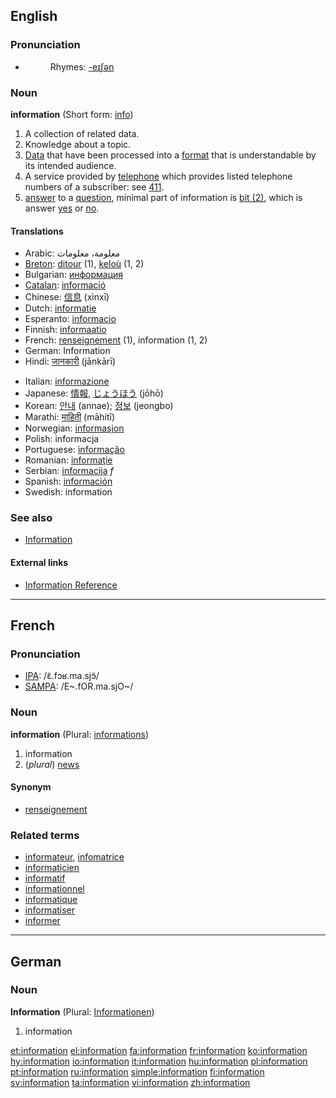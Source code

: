 ==English==

{{rank|force|character|taking|466|information|seem|book|story}}

===Pronunciation===
*{{audio|en-us-information.ogg|Audio (US)}}
*:Rhymes: [[Rhymes:English:-eɪʃǝn|-eɪʃǝn]]

===Noun===
'''information''' {{uncountable}} (Short form: [[info]])

# A collection of related data.
# Knowledge about a topic.
# [[Data]] that have been processed into a [[format]] that is understandable by its intended audience.
# A service provided by [[telephone]] which provides listed telephone numbers of a subscriber: see [[411]].
# [[answer]] to a [[question]], minimal part of information is [[Bit#bit_.282.29|bit (2)]], which is answer [[yes]] or [[no]].

====Translations====
{{top}}
*Arabic: معلومة، معلومات
*[[Breton]]: [[ditour]] {{m}} (1), [[keloù]] {{m}} (1, 2)
*Bulgarian: [[информация]] {{f}}
*[[Catalan]]: [[informació]] {{f}}
*Chinese: [[信息]] (xìnxī)
*Dutch: [[informatie]] {{f}}
*Esperanto: [[informacio]]
*Finnish: [[informaatio]]
*French: [[renseignement]] {{m}} (1), information {{f}} (1, 2)
*German: Information {{f}}
*Hindi: [[जानकारी]] (jānkārī)
{{mid}}
*Italian: [[informazione]]
*Japanese: [[情報]], [[じょうほう]] (jōhō)
*Korean: [[안내]] (annae); [[정보]] (jeongbo)
*Marathi: [[माहिती]] (māhitī)
*Norwegian: [[informasjon]]
*Polish: informacja {{f}}
*Portuguese: [[informação]] {{f}}
*Romanian: [[informaţie]] {{f}}
*Serbian: [[informacija]] ''f''
*Spanish: [[información]] {{f}}
*Swedish: information {{c}}
{{bottom}}

===See also===
*[[Information]]

====External links====
*[http://www.referencenter.com Information Reference]

----

==French==

===Pronunciation===
*[[w:IPA|IPA]]: /ɛ̃.fɔʁ.ma.sjɔ̃/
*[[w:SAMPA|SAMPA]]: /E~.fOR.ma.sjO~/

===Noun===
'''information''' {{f}} (Plural: [[informations]])

# information
# (''plural'') [[news]]

====Synonym====
*[[renseignement]]

===Related terms===
*[[informateur]], [[infomatrice]]
*[[informaticien]]
*[[informatif]]
*[[informationnel]]
*[[informatique]]
*[[informatiser]]
*[[informer]]

----
==German==
===Noun===
'''Information''' {{f}} (Plural: [[Informationen]])

# information

[[et:information]]
[[el:information]]
[[fa:information]]
[[fr:information]]
[[ko:information]]
[[hy:information]]
[[io:information]]
[[it:information]]
[[hu:information]]
[[pl:information]]
[[pt:information]]
[[ru:information]]
[[simple:information]]
[[fi:information]]
[[sv:information]]
[[ta:information]]
[[vi:information]]
[[zh:information]]